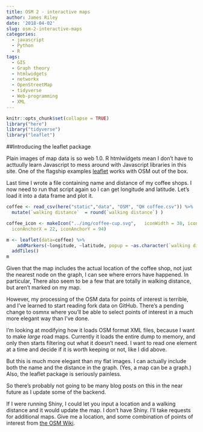 ```yaml
---
title: OSM 2 - interactive maps
author: James Riley
date: '2018-04-02'
slug: osm-2-interactive-maps
categories:
  - javascript
  - Python
  - R
tags:
  - GIS
  - Graph theory
  - htmlwidgets
  - networkx
  - OpenStreetMap
  - tidyverse
  - Web-programming
  - XML
---
```


```r
knitr::opts_chunk$set(collapse = TRUE)
library("here")
library("tidyverse")
library("leaflet")
```

##Introducing the leaflet package

Plain images of map data is so web 1.0. R htmlwidgets mean I don't have to  acttuully learn Javascript to mess around with Javascript libraries in this site. One of the flagship examples [leaflet](http://rstudio.github.io/leaflet/) works with OSM out of the box. 

Last time I wrote a file containing name and distance of my coffee shops. I now need to run that script again so I can get longitude and latitude. Let's load it into a data frame and plot it.

```r
coffee <- read_csv(here("static","data", "OSM", "QH coffee.csv")) %>%
  mutate(`walking distance`  = round(`walking distance`) )

coffee_icon <- makeIcon("../img/coffee-cup.svg",   iconWidth = 38, iconHeight = 95,
  iconAnchorX = 22, iconAnchorY = 94)

m <- leaflet(data=coffee) %>%
    addMarkers(~longitude, ~latitude, popup = ~as.character(`walking distance`), label = ~as.character(name), icon=coffee_icon) %>%
  addTiles()
m
```

Given that the map includes the actual location of the coffee shop, not just the nearest node on the graph, I can see where errors have happened. In particular, There also seem to be a few that are totally in walking distance, but aren't marked on my map. 

However, my processing of the OSM data for points of interest is terrible, and I've learned to start reading fork data on GitHub. There's a pending change to osmnx where you'll be able to select points of interest in a much more elegant way than I've done. 

I'm looking at modifying how it loads OSM format XML files, because I want to make *large* road maps. Currently it loads the entire dump to memory, and only then starts filtering out what it doesn't need. I want to read one element at a time and decide if it is worth keeping or not, like I did above. 

But this is much more elegant than my flat images. I can actually include both the name and the distance in the graph. (Yes, a map can be a graph.) Also, the leaflet package is seriously painless. 

So there's probably not going to be many blog posts on this in the near future as I update some of the backend. 

If I were running Shiny, I could let you input a location and a walking distance and it would update the map. I don't have Shiny. I'll take requests for additional maps. Give me a location, and some combination of points of interest from [the OSM Wiki](https://wiki.openstreetmap.org/wiki/Tags). 